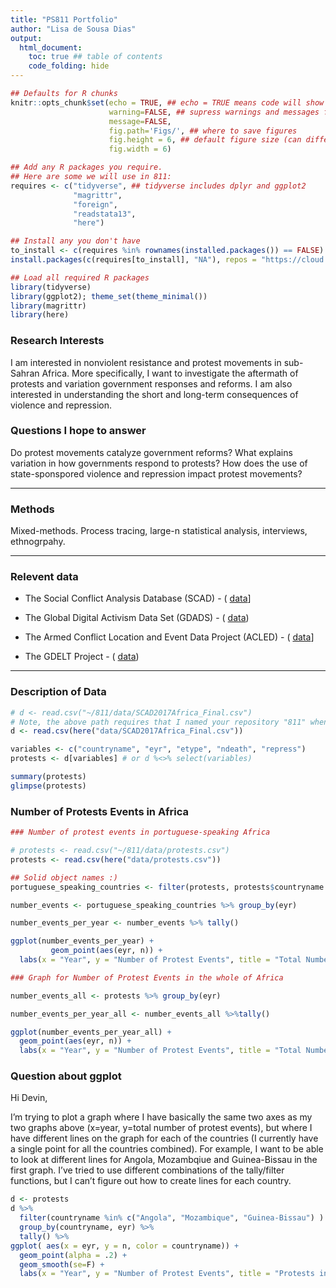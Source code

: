 ```yaml
---
title: "PS811 Portfolio"
author: "Lisa de Sousa Dias"
output:
  html_document: 
    toc: true ## table of contents
    code_folding: hide
---
```

```r
## Defaults for R chunks
knitr::opts_chunk$set(echo = TRUE, ## echo = TRUE means code will show
                      warning=FALSE, ## supress warnings and messages from R
                      message=FALSE,
                      fig.path='Figs/', ## where to save figures
                      fig.height = 6, ## default figure size (can differ in each chunk)
                      fig.width = 6)

## Add any R packages you require. 
## Here are some we will use in 811:
requires <- c("tidyverse", ## tidyverse includes dplyr and ggplot2
              "magrittr",
              "foreign",
              "readstata13",
              "here")

## Install any you don't have
to_install <- c(requires %in% rownames(installed.packages()) == FALSE)
install.packages(c(requires[to_install], "NA"), repos = "https://cloud.r-project.org/" )

## Load all required R packages
library(tidyverse)
library(ggplot2); theme_set(theme_minimal())
library(magrittr)
library(here)
```
<!-- The above header sets everything up. -->





<!-- Replace the below with bit about you. -->
### Research Interests

I am interested in nonviolent resistance and protest movements in sub-Sahran Africa. More specifically, I want to investigate the aftermath of protests and variation government responses and reforms. I am also interested in understanding the short and long-term consequences of violence and repression.  

### Questions I hope to answer
Do protest movements catalyze government reforms? What explains variation in how governments respond to protests? How does the use of state-sponspored violence and repression impact protest movements? 

---

### Methods
Mixed-methods. Process tracing, large-n statistical analysis, interviews, ethnogrpahy. 

---

### Relevent data
- The Social Conflict Analysis Database (SCAD) - ( [data](https://www.strausscenter.org/scad.html)]

- The Global Digital Activism Data Set (GDADS) - ( [data](https://www.icpsr.umich.edu/icpsrweb/ICPSR/studies/34625/datadocumentation))

- The Armed Conflict Location and Event Data Project (ACLED) - ( [data](https://www.acleddata.com/data/)]

- The GDELT Project - ( [data](https://www.gdeltproject.org/data.html))

<!--
Lisa, 
These datasets look like great options from which to select a few variables of interest. GDELT especially is massive, so you may want to write a separate R script that downloads your dataset of interest, selects a number of variables, and saves a smaller file in your data subfolder that this script can then call upon. 
Best,
Devin 
-->

---

### Description of Data

```r
# d <- read.csv("~/811/data/SCAD2017Africa_Final.csv")
# Note, the above path requires that I named your repository "811" when I cloned it and that my current working directory has this folder in it. 
d <- read.csv(here("data/SCAD2017Africa_Final.csv"))

variables <- c("countryname", "eyr", "etype", "ndeath", "repress")
protests <- d[variables] # or d %<>% select(variables)

summary(protests)
glimpse(protests)
```

### Number of Protests Events in Africa 

```r

### Number of protest events in portuguese-speaking Africa 

# protests <- read.csv("~/811/data/protests.csv")
protests <- read.csv(here("data/protests.csv"))

## Solid object names :)
portuguese_speaking_countries <- filter(protests, protests$countryname %in% c("Angola", "Mozambique", "Guinea-Bissau"))

number_events <- portuguese_speaking_countries %>% group_by(eyr) 

number_events_per_year <- number_events %>% tally()

ggplot(number_events_per_year) +
         geom_point(aes(eyr, n)) +
  labs(x = "Year", y = "Number of Protest Events", title = "Total Number of Protest Events in Portuguese-Speaking Africa", caption = "For portuguese-speaking countries in Africa, I only have data for Angola, Mozambique and Guinea-Bissau") 

### Graph for Number of Protest Events in the whole of Africa

number_events_all <- protests %>% group_by(eyr) 

number_events_per_year_all <- number_events_all %>%tally()

ggplot(number_events_per_year_all) +
  geom_point(aes(eyr, n)) +
  labs(x = "Year", y = "Number of Protest Events", title = "Total Number of Protest Events in Africa")

```
  
### Question about ggplot

Hi Devin,

I'm trying to plot a graph where I have basically the same two axes as my two graphs above (x=year, y=total number of protest events), but where I have different lines on the graph for each of the countries (I currently have a single point for all the countries combined). For example, I want to be able to look at different lines for Angola, Mozambqiue and Guinea-Bissau in the first graph. I've tried to use different combinations of the tally/filter functions, but I can't figure out how to create lines for each country.


  
```r
d <- protests
d %>% 
  filter(countryname %in% c("Angola", "Mozambique", "Guinea-Bissau") ) %>% 
  group_by(countryname, eyr) %>% 
  tally() %>% 
ggplot( aes(x = eyr, y = n, color = countryname)) + 
  geom_point(alpha = .2) + 
  geom_smooth(se=F) +
  labs(x = "Year", y = "Number of Protest Events", title = "Protests in Portuguese-Speaking Africa")

```

